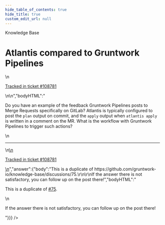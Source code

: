 ```yaml
---
hide_table_of_contents: true
hide_title: true
custom_edit_url: null
---
```



<head>
  <link rel="canonical" href="https://github.com/gruntwork-io/knowledge-base/discussions/468" />
</head>

<CenterLayout>
<span className="searchCategory">Knowledge Base</span>
<h1>Atlantis compared to Gruntwork Pipelines</h1>
<GitHub discussion={{"id":"D_kwDOF8slf84AP0l2","number":468,"author":{"login":"iangrunt"},"title":"Atlantis compared to Gruntwork Pipelines","body":"\nDo you have an example of the feedback Gruntwork Pipelines posts to Merge Requests specifically on GitLab? Atlantis is typically configured to post the `plan` output on commit, and the `apply` output when `atlantis apply` is written in a comment on the MR. What is the workflow with Gruntwork Pipelines to trigger such actions?\n\n---\n\n<ins datetime=\"2022-06-15T16:53:47Z\">\n  <p><a href=\"https://support.gruntwork.io/hc/requests/108781\">Tracked in ticket #108781</a></p>\n</ins>\n","bodyHTML":"<p dir=\"auto\">Do you have an example of the feedback Gruntwork Pipelines posts to Merge Requests specifically on GitLab? Atlantis is typically configured to post the <code class=\"notranslate\">plan</code> output on commit, and the <code class=\"notranslate\">apply</code> output when <code class=\"notranslate\">atlantis apply</code> is written in a comment on the MR. What is the workflow with Gruntwork Pipelines to trigger such actions?</p>\n<hr>\n<ins datetime=\"2022-06-15T16:53:47Z\">\n  <p dir=\"auto\"><a href=\"https://support.gruntwork.io/hc/requests/108781\" rel=\"nofollow\">Tracked in ticket #108781</a></p>\n</ins>","answer":{"body":"This is a duplicate of https://github.com/gruntwork-io/knowledge-base/discussions/75.\r\n\r\nIf the answer there is not satisfactory, you can follow up on the post there!","bodyHTML":"<p dir=\"auto\">This is a duplicate of <a aria-label=\"Discussion #75\" class=\"issue-link js-issue-link\" data-error-text=\"Failed to load title\" data-id=\"3725969\" data-permission-text=\"Title is private\" data-url=\"https://github.com/gruntwork-io/knowledge-base/discussions/75\" data-hovercard-type=\"discussion\" data-hovercard-url=\"/gruntwork-io/knowledge-base/discussions/75/hovercard\" href=\"https://github.com/gruntwork-io/knowledge-base/discussions/75\">#75</a>.</p>\n<p dir=\"auto\">If the answer there is not satisfactory, you can follow up on the post there!</p>"}}} />

</CenterLayout>
  

<!-- ##DOCS-SOURCER-START
{
  "sourcePlugin": "github-discussions",
  "hash": "eb739ec8b31bd22f9800eeb3476f1c8e"
}
##DOCS-SOURCER-END -->
